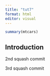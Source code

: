 ```yaml
---
title: "tut7"
format: html
editor: visual
---
```


```r
summary(mtcars)
```

## Introduction 





2nd squash commit 



3rd squash commit